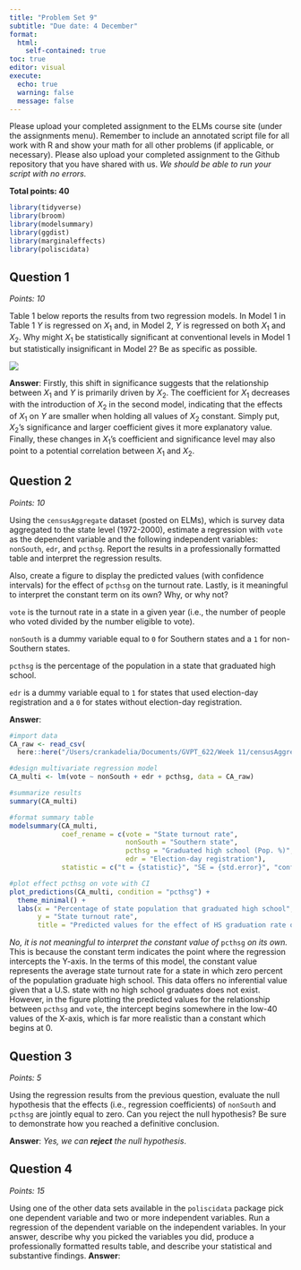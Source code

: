 ```yaml
---
title: "Problem Set 9"
subtitle: "Due date: 4 December"
format: 
  html:
    self-contained: true
toc: true
editor: visual
execute: 
  echo: true
  warning: false
  message: false
---
```


Please upload your completed assignment to the ELMs course site (under the assignments menu). Remember to include an annotated script file for all work with R and show your math for all other problems (if applicable, or necessary). Please also upload your completed assignment to the Github repository that you have shared with us. *We should be able to run your script with no errors.*

**Total points: 40**
```r
library(tidyverse)
library(broom)
library(modelsummary)
library(ggdist)
library(marginaleffects)
library(poliscidata)
```


## Question 1

*Points: 10*

Table 1 below reports the results from two regression models. In Model 1 in Table 1 $Y$ is regressed on $X_1$ and, in Model 2, $Y$ is regressed on both $X_1$ and $X_2$. Why might $X_1$ be statistically significant at conventional levels in Model 1 but statistically insignificant in Model 2? Be as specific as possible.

![](images/ps9.png){fig-align="center"}

**Answer**:
Firstly, this shift in significance suggests that the relationship between $X_1$ and $Y$ is primarily driven by $X_2$. The coefficient for $X_1$ decreases with the introduction of $X_2$ in the second model, indicating that the effects of $X_1$ on $Y$ are smaller when holding all values of $X_2$ constant. Simply put, $X_2$'s significance and larger coefficient gives it more explanatory value. Finally, these changes in $X_1$'s coefficient and significance level may also point to a potential correlation between $X_1$ and $X_2$.

## Question 2

*Points: 10*

Using the `censusAggregate` dataset (posted on ELMs), which is survey data aggregated to the state level (1972-2000), estimate a regression with `vote` as the dependent variable and the following independent variables: `nonSouth`, `edr`, and `pcthsg`. Report the results in a professionally formatted table and interpret the regression results.

Also, create a figure to display the predicted values (with confidence intervals) for the effect of `pcthsg` on the turnout rate. Lastly, is it meaningful to interpret the constant term on its own? Why, or why not?

::: callout-note
`vote` is the turnout rate in a state in a given year (i.e., the number of people who voted divided by the number eligible to vote).

`nonSouth` is a dummy variable equal to `0` for Southern states and a `1` for non-Southern states.

`pcthsg` is the percentage of the population in a state that graduated high school.

`edr` is a dummy variable equal to `1` for states that used election-day registration and a `0` for states without election-day registration.
:::

**Answer**:
```r
#import data
CA_raw <- read_csv(
  here::here("/Users/crankadelia/Documents/GVPT_622/Week 11/censusAggregate-1.csv")) 

#design multivariate regression model
CA_multi <- lm(vote ~ nonSouth + edr + pcthsg, data = CA_raw)

#summarize results
summary(CA_multi)

#format summary table
modelsummary(CA_multi, 
             coef_rename = c(vote = "State turnout rate",
                             nonSouth = "Southern state",
                             pcthsg = "Graduated high school (Pop. %)",
                             edr = "Election-day registration"),
             statistic = c("t = {statistic}", "SE = {std.error}", "conf.int"))

#plot effect pcthsg on vote with CI
plot_predictions(CA_multi, condition = "pcthsg") +
  theme_minimal() +
  labs(x = "Percentage of state population that graduated high school",
       y = "State turnout rate",
       title = "Predicted values for the effect of HS graduation rate on state turnout rate")
```

*No, it is not meaningful to interpret the constant value of* `pcthsg` *on its own.* This is because the constant term indicates the point where the regression intercepts the Y-axis. In the terms of this model, the constant value represents the average state turnout rate for a state in which zero percent of the population graduate high school. This data offers no inferential value given that a U.S. state with no high school graduates does not exist. However, in the figure plotting the predicted values for the relationship between `pcthsg` and `vote`, the intercept begins somewhere in the low-40 values of the X-axis, which is far more realistic than a constant which begins at 0. 

## Question 3

*Points: 5*

Using the regression results from the previous question, evaluate the null hypothesis that the effects (i.e., regression coefficients) of `nonSouth` and `pcthsg` are jointly equal to zero. Can you reject the null hypothesis? Be sure to demonstrate how you reached a definitive conclusion.

**Answer**:
*Yes, we can* ***reject*** *the null hypothesis*. 

## Question 4

*Points: 15*

Using one of the other data sets available in the `poliscidata` package pick one dependent variable and two or more independent variables. Run a regression of the dependent variable on the independent variables. In your answer, describe why you picked the variables you did, produce a professionally formatted results table, and describe your statistical and substantive findings.
**Answer**:
